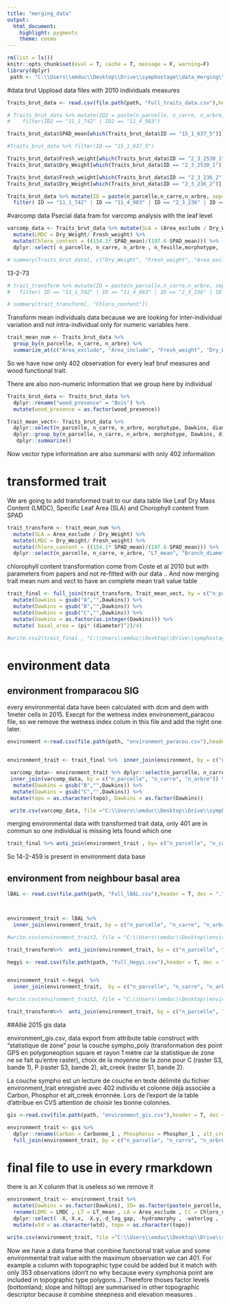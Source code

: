```yaml
---
title: "merging_data"
output: 
  html_document: 
    highlight: pygments
    theme: cosmo
---
```

```r
rm(list = ls())
knitr::opts_chunk$set(eval = T, cache = T, message = F, warning=F)
library(dplyr)
 path <- "C:\\Users\\emduc\\Desktop\\Drive\\symphostage\\data_merging\\"
```



#data brut
Uppload data files with 2010 individuals measures 

```r
Traits_brut_data <- read.csv(file.path(path, "Full_traits_data.csv"),header = T, dec = ",", sep=";") %>% mutate(ID = paste(n_parcelle, n_carre, n_arbre, n_feuille, sep="_")) 

# Traits_brut_data %>% mutate(ID2 = paste(n_parcelle, n_carre, n_arbre,  sep="_")) %>%  dplyr::select(ID2,Area_exclude) %>%
#    filter(ID2 == "11_1_742" | ID2 == "11_4_983")

Traits_brut_data$SPAD_mean[which(Traits_brut_data$ID == "15_1_637_5")] <- NA #remove outliers

#Traits_brut_data %>% filter(ID == "15_1_637_5")

Traits_brut_data$Fresh_weight[which(Traits_brut_data$ID == "2_3_2530_1")] <- NA # Fresh_weight = 4.478
Traits_brut_data$Dry_Weight[which(Traits_brut_data$ID == "2_3_2530_1")] <- NA 

Traits_brut_data$Fresh_weight[which(Traits_brut_data$ID == "2_3_236_2")] <- NA # fresh < dry not possible
Traits_brut_data$Dry_Weight[which(Traits_brut_data$ID == "2_3_236_2")] <- NA

Traits_brut_data %>% mutate(ID = paste(n_parcelle,n_carre,n_arbre, sep="_")) %>% dplyr::select(ID,n_feuille, Dry_Weight, Fresh_weight) %>% 
  filter( ID == "11_1_742" | ID == "11_4_983" | ID == "2_3_236" | ID =="1_2_387" | ID =="13_2_73" | ID =="15_1_198" |ID =="2_3_2530"  ) # checking outliers
```

#varcomp data
Psecial data fram for varcomp analysis with the leaf level 

```r
varcomp_data <- Traits_brut_data %>% mutate(SLA = (Area_exclude / Dry_Weight)) %>%
  mutate(LMDC = Dry_Weight/ Fresh_weight) %>%
  mutate(Chloro_content = ((154.1* SPAD_mean)/(197.6-SPAD_mean))) %>%
  dplyr::select( n_parcelle, n_carre, n_arbre , n_feuille,morphotype,  morphotype_field,Dawkins,diameter, SLA, LMDC , Chloro_content, Area_exclude,LT_mean  )


```

```r
# summary(Traits_brut_data[, c("Dry_Weight", "Fresh_weight", "Area_exclude","SPAD_mean")])
```
13-2-73
```r
# trait_transform %>% mutate(ID = paste(n_parcelle,n_carre,n_arbre, sep="_")) %>% 
#   filter( ID == "11_1_742" | ID == "11_4_983" | ID == "2_3_236" | ID =="1_2_387" | ID =="13_2_73" | ID =="15_1_198" |ID =="2_3_2530"  )
```

```r
# summary(trait_transform[, "Chloro_content"])
```

Transform mean individuals data because we are looking for inter-individual variation and not intra-individual only for numeric variables here.

```r
trait_mean_num <- Traits_brut_data %>% 
  group_by(n_parcelle, n_carre, n_arbre) %>% 
  summarize_at(c("Area_exclude", "Area_include", "Fresh_weight", "Dry_Weight", "SPAD_mean", "LT_mean", "Branch_diameter", "Bark_thickness", "Bark_infra_density", "Wood_infra_density" ), mean, na.rm = T)
```
So we have now only 402 observation for every leaf bruf measures and wood functional trait.

There are also non-numeric information that we group here by individual 

```r
Traits_brut_data <- Traits_brut_data %>% 
  dplyr::rename("wood_presence" = "Bois") %>% 
  mutate(wood_presence = as.factor(wood_presence))

Trait_mean_vect<- Traits_brut_data %>% 
  dplyr::select(n_parcelle, n_carre, n_arbre, morphotype, Dawkins, diameter, Xutm, Yutm, wood_presence, morphotype_field) %>% 
  dplyr::group_by(n_parcelle, n_carre, n_arbre, morphotype, Dawkins, diameter, wood_presence,Xutm, Yutm, morphotype_field) %>%
   dplyr::summarize()
```
 Now vector type information are also summarsi with only 402 information 


# transformed trait 

We are going to add transformed trait to our data table like Leaf Dry Mass Content (LMDC), Specific Leaf Area (SLA) and Chorophyll content from SPAD

```r
trait_transform <- trait_mean_num %>% 
  mutate(SLA = Area_exclude / Dry_Weight) %>% 
  mutate(LMDC = Dry_Weight/ Fresh_weight) %>% 
  mutate(Chloro_content = ((154.1* SPAD_mean)/(197.6-SPAD_mean))) %>% 
  dplyr::select(n_parcelle, n_carre, n_arbre, "LT_mean", "Branch_diameter", "Bark_thickness", "Bark_infra_density", "Wood_infra_density", LMDC, SLA, Chloro_content, Area_exclude)
```


chlorophyll content transformation come from Coste et al 2010 but with parameters from papers and not re-fitted with our data .. 
And now merging trait mean num and vect to have an complete mean trait value table 

```r
trait_final <- full_join(trait_transform, Trait_mean_vect, by = c("n_parcelle", "n_carre", "n_arbre") ) %>%
  mutate(Dawkins = gsub("A","",Dawkins)) %>% 
  mutate(Dawkins = gsub("B","",Dawkins)) %>% 
  mutate(Dawkins = gsub("C","",Dawkins)) %>% 
  mutate(Dawkins = as.factor(as.integer(Dawkins))) %>% 
  mutate( basal_area = (pi* (diameter)^2)/4)

#write.csv2(trait_final , "C:\\Users\\emduc\\Desktop\\Drive\\symphostage\\Full_traits_transform.csv")

```

# environment data
## environment fromparacou SIG 

every environmental data have been calculated with dcm and dem with 1meter cells in 2015. Execpt for the wetness index environement_paracou file, so we remove the wetness index colum in this file and add the right one later. 

```r
environment <-read.csv(file.path(path, "environment_paracou.csv"),header = T, dec = ".", sep=",")


environment_trait <- trait_final %>%  inner_join(environment, by = c("n_parcelle", "n_carre", "n_arbre"))


```

```r
 varcomp_data<- environment_trait %>% dplyr::select(n_parcelle, n_carre, n_arbre, topo) %>% 
 inner_join(varcomp_data, by = c("n_parcelle", "n_carre", "n_arbre")) %>% rename(LDMC = LMDC , LT = LT_mean , LA = Area_exclude , CC = Chloro_content) %>%mutate(Dawkins = gsub("A","",Dawkins)) %>% 
  mutate(Dawkins = gsub("B","",Dawkins)) %>% 
  mutate(Dawkins = gsub("C","",Dawkins)) %>% 
 mutate(topo = as.character(topo), Dawkins = as.factor(Dawkins))

 write.csv(varcomp_data, file ="C:\\Users\\emduc\\Desktop\\Drive\\symphostage\\data_final\\varcomp_data.csv" )
```

merging environmental data with transformed trait data, only 401 are in commun so one individual is missing lets found which one 

```r
trait_final %>% anti_join(environment_trait , by= c("n_parcelle", "n_carre", "n_arbre"))

```

So 14-2-459 is present in environment data base 

## environment from neighbour basal area 

```r
lBAL <- read.csv(file.path(path, "Full_lBAL.csv"),header = T, dec = ".", sep=",") %>% rename( lBAL = GNeighbors)



environment_trait <- lBAL %>%
  inner_join(environment_trait, by = c("n_parcelle", "n_carre", "n_arbre"))

#write.csv(environment_trait2, file = "C:\\Users\\emduc\\Desktop\\environment_trait2.csv" )

trait_transform%>%  anti_join(environment_trait, by = c("n_parcelle", "n_carre", "n_arbre"))

```

```r
hegyi <- read.csv(file.path(path, "Full_Hegyi.csv"),header = T, dec = ".", sep=",") %>%  rename( hegyi = GNeighbors)


environment_trait <-hegyi  %>% 
  inner_join(environment_trait,  by = c("n_parcelle", "n_carre", "n_arbre"))

#write.csv(environment_trait2, file = "C:\\Users\\emduc\\Desktop\\environment_trait2.csv" )

trait_transform%>%  anti_join(environment_trait, by = c("n_parcelle", "n_carre", "n_arbre"))
```


##Allié 2015 gis data 

environment_gis.csv, data export from attribute table construct with "statistique de zone" pour la couche sympho_poly (transformation des point GPS en polygoneoption square et rayon 1 mètre car la statistique de zone ne se fait qu'entre raster), choix de la moyenne de la zone pour C (raster S3, bande 1), P (raster S3, bande 2), alt_creek (raster S1, bande 2).

La couche sympho est un lecture de couche en texte délimité du fichier environment_trait enregistré avec 402 individu et colonne déjà associée a Carbon, Phosphor et alt_creek érronnée. Lors de l'export de la table d'attribue en CVS attention de choisir les bonne colonnes.

```r
gis <-read.csv(file.path(path, "environment_gis.csv"),header = T, dec = ",", sep=";")

environment_trait <- gis %>% 
  dplyr::rename(Carbon = Carbonme_1 , Phosphorus = Phosphor_1 , alt_creek = alt_creekm) %>% 
  full_join(environment_trait, by = c("n_parcelle", "n_carre", "n_arbre"))
```


# final file to use in every rmarkdown 

there is an X colunm that is useless so we remove it 

```r
environment_trait <- environment_trait %>%
  mutate(Dawkins = as.factor(Dawkins), ID= as.factor(paste(n_parcelle, n_carre, n_arbre, sep="_"))) %>% 
  rename(LDMC = LMDC , LT = LT_mean , LA = Area_exclude , CC = Chloro_content, BT = Bark_thickness, BD = Bark_infra_density, WD = Wood_infra_density) %>% 
  dplyr::select( -X,-X.x, -X.y,-d_log_gap, -hydromorphy , -waterlog , -aspect , -drainages, - basal_area, -wood_presence) %>%
  mutate(wtd = as.character(wtd), topo = as.character(topo))

write.csv(environment_trait, file ="C:\\Users\\emduc\\Desktop\\Drive\\symphostage\\data_final\\environment_trait.csv" )
```

Now we have a data frame that combine functional trait value and some environmental trait value with the maximum observation we can 401. For example a column with topographic type could be added but it match with only 353 observations (don't no why because every symphonia point are included in topographic type polygons..) .Therefore thoses factor levels (bottomland; slope and hilltop) are  summarised in other topographic descriptor because it combine steepness and elevation measures .
